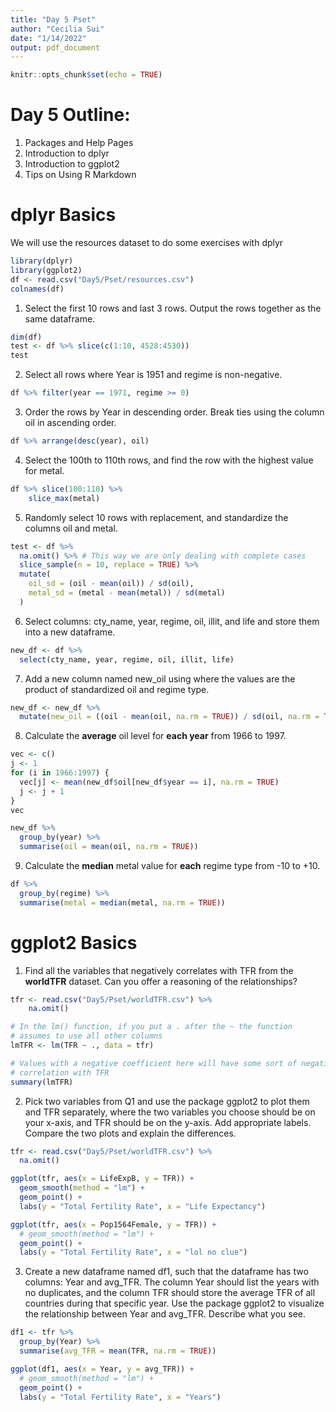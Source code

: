 ```yaml
---
title: "Day 5 Pset"
author: "Cecilia Sui"
date: "1/14/2022"
output: pdf_document
---
```


```r
knitr::opts_chunk$set(echo = TRUE)
```


# Day 5 Outline:
1. Packages and Help Pages 
2. Introduction to dplyr 
3. Introduction to ggplot2 
4. Tips on Using R Markdown


# dplyr Basics 
We will use the resources dataset to do some exercises with dplyr
```r
library(dplyr)
library(ggplot2)
df <- read.csv("Day5/Pset/resources.csv")
colnames(df)
```

1. Select the first 10 rows and last 3 rows. Output the rows together as the
   same dataframe.
```r
dim(df)
test <- df %>% slice(c(1:10, 4528:4530))
test
```


2. Select all rows where Year is 1951 and regime is non-negative.
```r
df %>% filter(year == 1971, regime >= 0)
```

3. Order the rows by Year in descending order. Break ties using the column oil
   in ascending order.
```r
df %>% arrange(desc(year), oil)
```

4. Select the 100th to 110th rows, and find the row with the highest value for
   metal.
```r
df %>% slice(100:110) %>%
    slice_max(metal)
```


5. Randomly select 10 rows with replacement, and standardize the columns oil and
   metal.
```r
test <- df %>%
  na.omit() %>% # This way we are only dealing with complete cases
  slice_sample(n = 10, replace = TRUE) %>%
  mutate(
    oil_sd = (oil - mean(oil)) / sd(oil),
    metal_sd = (metal - mean(metal)) / sd(metal)
  )
```


6. Select columns: cty_name, year, regime, oil, illit, and life and store them
   into a new dataframe.
```r
new_df <- df %>%
  select(cty_name, year, regime, oil, illit, life)
```

7. Add a new column named new_oil using where the values are the product of
   standardized oil and regime type.
```r
new_df <- new_df %>%
  mutate(new_oil = ((oil - mean(oil, na.rm = TRUE)) / sd(oil, na.rm = TRUE)) * ((regime - mean(regime, na.rm = TRUE)) / sd(regime, na.rm = TRUE)))
```

8. Calculate the **average** oil level for **each year** from 1966 to 1997. 
```r
vec <- c()
j <- 1
for (i in 1966:1997) {
  vec[j] <- mean(new_df$oil[new_df$year == i], na.rm = TRUE)
  j <- j + 1
}
vec

new_df %>%
  group_by(year) %>%
  summarise(oil = mean(oil, na.rm = TRUE))
```

9. Calculate the **median** metal value for **each** regime type from -10 to
   +10.
```r
df %>%
  group_by(regime) %>%
  summarise(metal = median(metal, na.rm = TRUE))
```

# ggplot2 Basics 

1. Find all the variables that negatively correlates with TFR from the
   **worldTFR** dataset. Can you offer a reasoning of the relationships?
```r
tfr <- read.csv("Day5/Pset/worldTFR.csv") %>%
    na.omit()

# In the lm() function, if you put a . after the ~ the function
# assumes to use all other columns
lmTFR <- lm(TFR ~ ., data = tfr)

# Values with a negative coefficient here will have some sort of negative
# correlation with TFR
summary(lmTFR)
```

2. Pick two variables from Q1 and use the package ggplot2 to plot them and TFR
   separately, where the two variables you choose should be on your x-axis, and
   TFR should be on the y-axis. Add appropriate labels. Compare the two plots
   and explain the differences.
```r
tfr <- read.csv("Day5/Pset/worldTFR.csv") %>%
  na.omit()

ggplot(tfr, aes(x = LifeExpB, y = TFR)) +
  geom_smooth(method = "lm") +
  geom_point() +
  labs(y = "Total Fertility Rate", x = "Life Expectancy")

ggplot(tfr, aes(x = Pop1564Female, y = TFR)) +
  # geom_smooth(method = "lm") +
  geom_point() +
  labs(y = "Total Fertility Rate", x = "lol no clue")
```


3. Create a new dataframe named df1, such that the dataframe has two columns:
   Year and avg_TFR. The column Year should list the years with no duplicates,
   and the column TFR should store the average TFR of all countries during that
   specific year. Use the package ggplot2 to visualize the relationship between
   Year and avg_TFR. Describe what you see.
```r
df1 <- tfr %>%
  group_by(Year) %>%
  summarise(avg_TFR = mean(TFR, na.rm = TRUE))

ggplot(df1, aes(x = Year, y = avg_TFR)) +
  # geom_smooth(method = "lm") +
  geom_point() +
  labs(y = "Total Fertility Rate", x = "Years")
```

